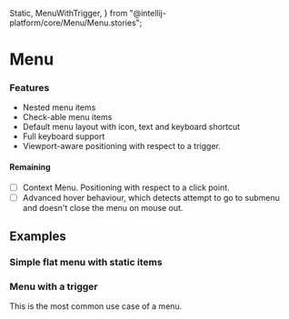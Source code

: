---
---

  Static,
  MenuWithTrigger,
} from "@intellij-platform/core/Menu/Menu.stories";

# Menu

### Features

- Nested menu items
- Check-able menu items
- Default menu layout with icon, text and keyboard shortcut
- Full keyboard support
- Viewport-aware positioning with respect to a trigger.

#### Remaining

- [ ] Context Menu. Positioning with respect to a click point.
- [ ] Advanced hover behaviour, which detects attempt to go to submenu and doesn't close the menu on mouse out.

## Examples

### Simple flat menu with static items

<Example>
  <Static />
</Example>

### Menu with a trigger

This is the most common use case of a menu.

<Example>
  <MenuWithTrigger />
</Example>
